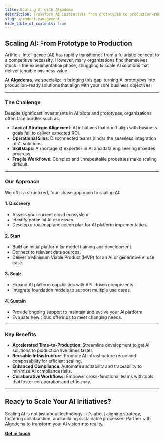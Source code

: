 ```yaml
---
title: Scaling AI with Algodema
description: Transform AI initiatives from prototypes to production-ready solutions with Algodema' expert guidance.
slug: /product-management
hide_table_of_contents: true
---
```


## Scaling AI: From Prototype to Production

Artificial Intelligence (AI) has rapidly transitioned from a futuristic concept to a competitive necessity. However, many organizations find themselves stuck in the experimentation phase, struggling to scale AI solutions that deliver tangible business value.

At **Algodema**, we specialize in bridging this gap, turning AI prototypes into production-ready solutions that align with your core business objectives.

---

### The Challenge

Despite significant investments in AI pilots and prototypes, organizations often face hurdles such as:

- **Lack of Strategic Alignment**: AI initiatives that don't align with business goals fail to deliver expected ROI.
- **Operational Silos**: Disconnected teams hinder the seamless integration of AI solutions.
- **Skill Gaps**: A shortage of expertise in AI and data engineering impedes progress.
- **Fragile Workflows**: Complex and unrepeatable processes make scaling difficult.

---

### Our Approach

We offer a structured, four-phase approach to scaling AI:

#### 1. **Discovery**

- Assess your current cloud ecosystem.
- Identify potential AI use cases.
- Develop a roadmap and action plan for AI platform implementation.

#### 2. **Start**

- Build an initial platform for model training and development.
- Connect to relevant data sources.
- Deliver a Minimum Viable Product (MVP) for an AI or generative AI use case.

#### 3. **Scale**

- Expand AI platform capabilities with API-driven components.
- Integrate foundation models to support multiple use cases.

#### 4. **Sustain**

- Provide ongoing support to maintain and evolve your AI platform.
- Evaluate new cloud offerings to meet changing needs.

---

### Key Benefits

- **Accelerated Time-to-Production**: Streamline development to get AI solutions to production five times faster.
- **Reusable Infrastructure**: Promote AI infrastructure reuse and composability for efficient scaling.
- **Enhanced Compliance**: Automate auditability and traceability to minimize AI compliance risks.
- **Collaborative Workflows**: Empower cross-functional teams with tools that foster collaboration and efficiency.

---

## Ready to Scale Your AI Initiatives?

Scaling AI is not just about technology—it's about aligning strategy, fostering collaboration, and building sustainable processes. Partner with Algodema to transform your AI vision into reality.

**[Get in touch](/contact)**
